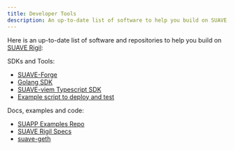 ```yaml
---
title: Developer Tools
description: An up-to-date list of software to help you build on SUAVE
---
```


Here is an up-to-date list of software and repositories to help you build on [SUAVE Rigil](/technical/specs/rigil):

SDKs and Tools:

- [SUAVE-Forge](/explanations/forge)
- [Golang SDK](/explanations/golang-sdk)
- [SUAVE-viem Typescript SDK](/explanations/typescript-sdk)
- [Example script to deploy and test](/tutorials/send-transactions)

Docs, examples and code:
- [SUAPP Examples Repo](https://github.com/flashbots/suapp-examples)
- [SUAVE Rigil Specs](/technical/specs/rigil)
- [suave-geth](https://github.com/flashbots/suave-geth)
